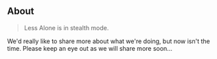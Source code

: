 ## About

> Less Alone is in stealth mode.

We'd really like to share more about what we're doing, but now isn't the time. Please keep an eye out as we will share more soon...